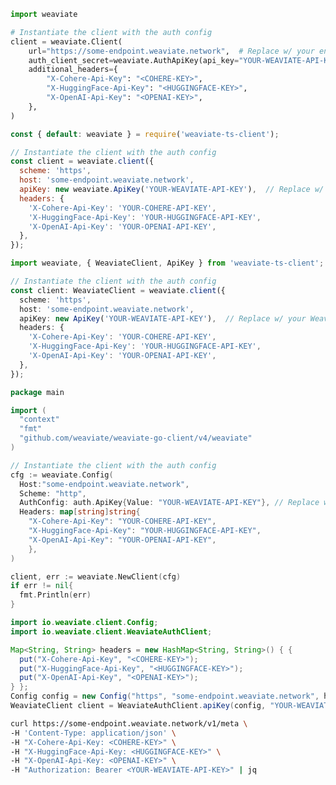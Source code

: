 <!-- Delete these imports if already imported in the file -->

<Tabs groupId="languages">
<TabItem value="py" label="Python">

```python
import weaviate

# Instantiate the client with the auth config
client = weaviate.Client(
    url="https://some-endpoint.weaviate.network",  # Replace w/ your endpoint
    auth_client_secret=weaviate.AuthApiKey(api_key="YOUR-WEAVIATE-API-KEY"),  # Replace w/ your Weaviate instance API key
    additional_headers={
        "X-Cohere-Api-Key": "<COHERE-KEY>",
        "X-HuggingFace-Api-Key": "<HUGGINGFACE-KEY>",
        "X-OpenAI-Api-Key": "<OPENAI-KEY>",
    },
)
```

</TabItem>
<TabItem value="js" label="JavaScript">

```js
const { default: weaviate } = require('weaviate-ts-client');

// Instantiate the client with the auth config
const client = weaviate.client({
  scheme: 'https',
  host: 'some-endpoint.weaviate.network',
  apiKey: new weaviate.ApiKey('YOUR-WEAVIATE-API-KEY'),  // Replace w/ your Weaviate instance API key
  headers: {
    'X-Cohere-Api-Key': 'YOUR-COHERE-API-KEY',
    'X-HuggingFace-Api-Key': 'YOUR-HUGGINGFACE-API-KEY',
    'X-OpenAI-Api-Key': 'YOUR-OPENAI-API-KEY',
  },
});
```

</TabItem>
<TabItem value="ts" label="TypeScript">

```ts
import weaviate, { WeaviateClient, ApiKey } from 'weaviate-ts-client';

// Instantiate the client with the auth config
const client: WeaviateClient = weaviate.client({
  scheme: 'https',
  host: 'some-endpoint.weaviate.network',
  apiKey: new ApiKey('YOUR-WEAVIATE-API-KEY'),  // Replace w/ your Weaviate instance API key
  headers: {
    'X-Cohere-Api-Key': 'YOUR-COHERE-API-KEY',
    'X-HuggingFace-Api-Key': 'YOUR-HUGGINGFACE-API-KEY',
    'X-OpenAI-Api-Key': 'YOUR-OPENAI-API-KEY',
  },
});
```

</TabItem>
<TabItem value="go" label="Go">

```go
package main

import (
  "context"
  "fmt"
  "github.com/weaviate/weaviate-go-client/v4/weaviate"
)

// Instantiate the client with the auth config
cfg := weaviate.Config(
  Host:"some-endpoint.weaviate.network",
  Scheme: "http",
  AuthConfig: auth.ApiKey{Value: "YOUR-WEAVIATE-API-KEY"}, // Replace w/ your Weaviate instance API key
  Headers: map[string]string{
    "X-Cohere-Api-Key": "YOUR-COHERE-API-KEY",
    "X-HuggingFace-Api-Key": "YOUR-HUGGINGFACE-API-KEY",
    "X-OpenAI-Api-Key": "YOUR-OPENAI-API-KEY",
    },
)

client, err := weaviate.NewClient(cfg)
if err != nil{
  fmt.Println(err)
}
```

</TabItem>
<TabItem value="java" label="Java">

```java
import io.weaviate.client.Config;
import io.weaviate.client.WeaviateAuthClient;

Map<String, String> headers = new HashMap<String, String>() { {
  put("X-Cohere-Api-Key", "<COHERE-KEY>");
  put("X-HuggingFace-Api-Key", "<HUGGINGFACE-KEY>");
  put("X-OpenAI-Api-Key", "<OPENAI-KEY>");
} };
Config config = new Config("https", "some-endpoint.weaviate.network", headers);
WeaviateClient client = WeaviateAuthClient.apiKey(config, "YOUR-WEAVIATE-API-KEY");  // Replace w/ your Weaviate instance API key
```

</TabItem>
<TabItem value="curl" label="Curl">

```bash
curl https://some-endpoint.weaviate.network/v1/meta \
-H 'Content-Type: application/json' \
-H "X-Cohere-Api-Key: <COHERE-KEY>" \
-H "X-HuggingFace-Api-Key: <HUGGINGFACE-KEY>" \
-H "X-OpenAI-Api-Key: <OPENAI-KEY>" \
-H "Authorization: Bearer <YOUR-WEAVIATE-API-KEY>" | jq
```

</TabItem>
</Tabs>
